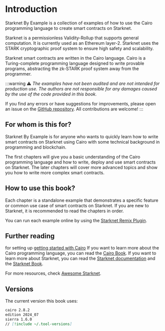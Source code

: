 
# Introduction

Starknet By Example is a collection of examples of how to use the Cairo programming language to create smart contracts on Starknet.

Starknet is a permissionless Validity-Rollup that supports general computation. It is currently used as an Ethereum layer-2. Starknet uses the STARK cryptographic proof system to ensure high safety and scalability.

Starknet smart contracts are written in the Cairo language. Cairo is a Turing-complete programming language designed to write provable programs, abstracting the zk-STARK proof system away from the programmer.

:::warning
⚠️ _The examples have not been audited and are not intended for production use. The authors are not responsible for any damages caused by the use of the code provided in this book._

If you find any errors or have suggestions for improvements, please open an issue on the [GitHub repository](https://github.com/NethermindEth/StarknetByExample/issues). All contributions are welcome!
:::

## For whom is this for?

Starknet By Example is for anyone who wants to quickly learn how to write smart contracts on Starknet using Cairo with some technical background in programming and blockchain.

The first chapters will give you a basic understanding of the Cairo programming language and how to write, deploy and use smart contracts on Starknet.
The later chapters will cover more advanced topics and show you how to write more complex smart contracts.

## How to use this book?

Each chapter is a standalone example that demonstrates a specific feature or common use case of smart contracts on Starknet. If you are new to Starknet, it is recommended to read the chapters in order.

You can run each example online by using the [Starknet Remix Plugin](https://remix.ethereum.org/?#activate=Starknet).

## Further reading

for setting up [getting started with Cairo](https://www.cairo-lang.org/tutorials/getting-started-with-cairo/)
If you want to learn more about the Cairo programming language, you can read the [Cairo Book](https://book.cairo-lang.org).
If you want to learn more about Starknet, you can read the [Starknet documentation](https://docs.starknet.io/) and the [Starknet Book](https://book.starknet.io).

For more resources, check [Awesome Starknet](https://github.com/keep-starknet-strange/awesome-starknet).

## Versions

The current version this book uses:

```md
cairo 2.8.2
edition 2024_07
sierra 1.6.0
// [!include ~/.tool-versions]
```

<Sponsors />
